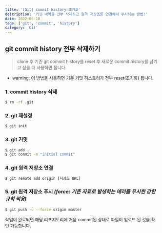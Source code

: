 ```yaml
---
title: '[Git] commit history 초기화'
description: '커밋 내역을 전부 삭제하고 원격 저장소를 연결해서 푸시하는 방법!'
date: 2022-06-10
tags: ['git', 'commit', 'history']
category: 'Git'
---
```


## git commit history 전부 삭제하기

> clone 후 기존 git commit history를 reset 후 새로운 commit history를 남기고 싶을 때 사용하면 됩니다.

- warning: 이 방법을 사용하면 기존 커밋 히스토리가 전부 reset(초기화) 됩니다.

### 1. commit history 삭제

```bash
$ rm -rf .git
```

### 2. git 재설정

```bash
$ git init
```

### 3. git 커밋

```bash
$ git add .
$ git commit -m "initial commit"
```

### 4. git 원격 저장소 연결

```bash
$ git remote add origin [저장소 URL]
```

### 5. git 원격 저장소 푸시 _(force: 기존 자료로 발생하는 에러를 무시한 강한 규칙 적용)_

```bash
$ git push -u --force origin master
```

작업이 완료되면 해당 리포지토리에 처음 commit된 상태로 파일이 업로드 된 것을 확인 가능합니다.
